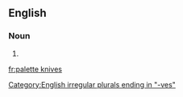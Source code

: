==English==

===Noun===
{{head|en|noun plural form}}

# {{plural of|palette knife|lang=en}}

[[Category:English irregular plurals ending in "-ves"]]

[[fr:palette knives]]